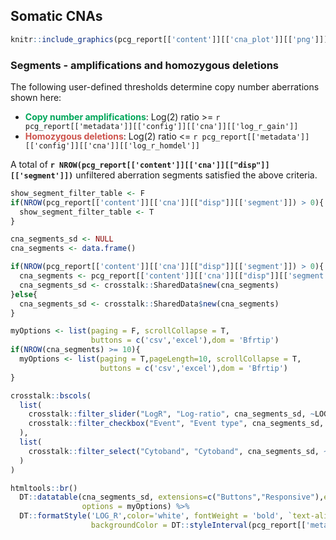 ## Somatic CNAs

```r

knitr::include_graphics(pcg_report[['content']][['cna_plot']][['png']])

```

### Segments - amplifications and homozygous deletions

The following user-defined thresholds determine copy number aberrations shown here: 

* <span style="color:#00a65a"><b>Copy number amplifications</b></span>: Log(2) ratio >= `r pcg_report[['metadata']][['config']][['cna']][['log_r_gain']]`
* <span style="color:#CD534C"><b>Homozygous deletions</b></span>: Log(2) ratio <= `r pcg_report[['metadata']][['config']][['cna']][['log_r_homdel']]`

A total of __`r NROW(pcg_report[['content']][['cna']][["disp"]][['segment']])`__ unfiltered aberration segments satisfied the above criteria.


```r
show_segment_filter_table <- F
if(NROW(pcg_report[['content']][['cna']][["disp"]][['segment']]) > 0){
  show_segment_filter_table <- T
}

```


```r

cna_segments_sd <- NULL
cna_segments <- data.frame()

if(NROW(pcg_report[['content']][['cna']][["disp"]][['segment']]) > 0){
  cna_segments <- pcg_report[['content']][['cna']][["disp"]][['segment']] 
  cna_segments_sd <- crosstalk::SharedData$new(cna_segments)
}else{
  cna_segments_sd <- crosstalk::SharedData$new(cna_segments)
}

```


```r

myOptions <- list(paging = F, scrollCollapse = T, 
                  buttons = c('csv','excel'),dom = 'Bfrtip')
if(NROW(cna_segments) >= 10){
  myOptions <- list(paging = T,pageLength=10, scrollCollapse = T, 
                    buttons = c('csv','excel'),dom = 'Bfrtip')
}

crosstalk::bscols(
  list(
    crosstalk::filter_slider("LogR", "Log-ratio", cna_segments_sd, ~LOG_R, ticks = F),
    crosstalk::filter_checkbox("Event", "Event type", cna_segments_sd, ~EVENT_TYPE)
  ),
  list(
    crosstalk::filter_select("Cytoband", "Cytoband", cna_segments_sd, ~CYTOBAND)
  )
)

htmltools::br()
  DT::datatable(cna_segments_sd, extensions=c("Buttons","Responsive"),escape = F, 
                options = myOptions) %>%
  DT::formatStyle('LOG_R',color='white', fontWeight = 'bold', `text-align` = 'center',
                  backgroundColor = DT::styleInterval(pcg_report[['metadata']][['config']][['cna']][['log_r_homdel']], 
                                                                             c('#CD534C', '#00a65a')))

  
```

<br><br>
